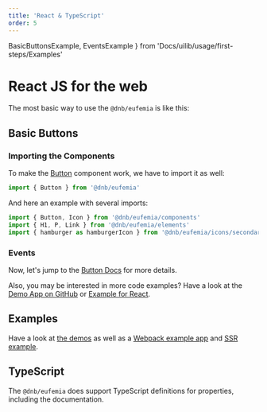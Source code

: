 ```yaml
---
title: 'React & TypeScript'
order: 5
---
```


BasicButtonsExample,
EventsExample
} from 'Docs/uilib/usage/first-steps/Examples'

# React JS for the web

The most basic way to use the `@dnb/eufemia` is like this:

## Basic Buttons

<BasicButtonsExample />

### Importing the Components

To make the [Button](/uilib/components/button) component work, we have to import it as well:

```js
import { Button } from '@dnb/eufemia'
```

And here an example with several imports:

```js
import { Button, Icon } from '@dnb/eufemia/components'
import { H1, P, Link } from '@dnb/eufemia/elements'
import { hamburger as hamburgerIcon } from '@dnb/eufemia/icons/secondary_icons'
```

### Events

<EventsExample />

Now, let's jump to the [Button Docs](/uilib/components/button) for more details.

Also, you may be interested in more code examples? Have a look at the [Demo App on GitHub](https://github.com/dnbexperience/eufemia-demo/blob/main/src/form-demos/form-demo-01.js) or [Example for React](https://github.com/dnbexperience/eufemia-examples/tree/main/packages/example-react).

## Examples

Have a look at [the demos](/uilib/getting-started/demos) as well as a [Webpack example app](https://github.com/dnbexperience/eufemia-examples/tree/main/packages/example-react) and [SSR example](https://github.com/dnbexperience/eufemia-examples/tree/main/packages/example-ssr).

## TypeScript

The `@dnb/eufemia` does support TypeScript definitions for properties, including the documentation.
